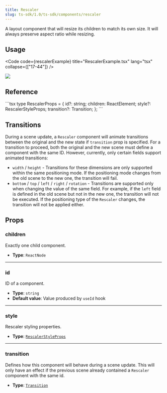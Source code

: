 ```yaml
---
title: Rescaler
slug: ts-sdk/1.0/ts-sdk/components/rescaler
---
```



A layout component that will resize its children to match its own size. It will always preserve
aspect ratio while resizing.

## Usage

<Code code={rescalerExample} title="RescalerExample.tsx" lang="tsx" collapse={["17-44"]} />

<CollapsibleDetails summaryTitle="Example output">
  <img src={ExampleImage.src} />
</CollapsibleDetails>

## Reference

<CollapsibleDetails summaryTitle="Type definitions" open>
  ```tsx
  type RescalerProps = {
    id?: string;
    children: ReactElement;
    style?: RescalerStyleProps;
    transition?: Transition;
  };
  ```
</CollapsibleDetails>

## Transitions

During a scene update, a `Rescaler` component will animate transitions between the original and the new state if `transition` prop is specified. For a transition to proceed, both the original and the new scene must define a component with the same ID. However, currently, only certain fields support animated transitions:

* `width` / `height` - Transitions for these dimensions are only supported within the same positioning mode. If the positioning mode changes from the old scene to the new one, the transition will fail.
* `bottom` / `top` / `left` / `right` / `rotation` - Transitions are supported only when changing the value of the same field. For example, if the `left` field is defined in the old scene but not in the new one, the transition will not be executed. If the positioning type of the `Rescaler` changes, the transition will not be applied either.

## Props

### children

Exactly one child component.

* **Type**: `ReactNode`

***

### id

ID of a component.

* **Type**: `string`
* **Default value**: Value produced by `useId` hook

***

### style

Rescaler styling properties.

* **Type**: [`RescalerStyleProps`](/ts-sdk/1.0/ts-sdk/props/rescaler-style-props)

***

### transition

Defines how this component will behave during a scene update. This will only have an effect if the previous scene already contained a `Rescaler` component with the same id.

* **Type**: [`Transition`](/ts-sdk/1.0/ts-sdk/props/transition)
